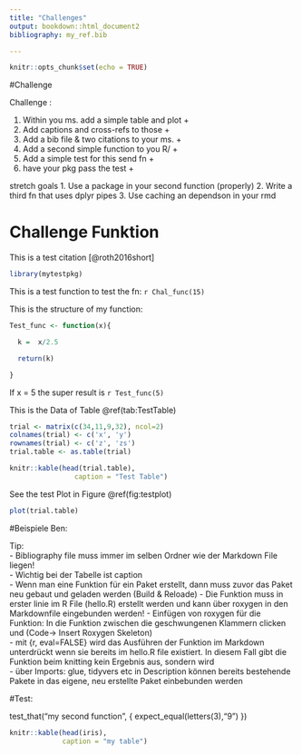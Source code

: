 ```yaml
---
title: "Challenges"
output: bookdown::html_document2
bibliography: my_ref.bib

---
```


```r
knitr::opts_chunk$set(echo = TRUE)
```

#Challenge 

Challenge :

1. Within you ms. add a simple table and plot        +
2. Add captions and cross-refs to those              +
3. Add a bib file & two citations to your ms.        +
4. Add a second simple function to you R/             +
5. Add a simple test for this send fn                  +
6. have your pkg pass the test                        +


stretch goals
1. Use a package in your second function (properly)
2. Write a third fn that uses dplyr pipes
3. Use caching an dependson in your rmd





# Challenge Funktion

This is a test citation [@roth2016short]

```r
library(mytestpkg)

```


This is a test function to test the fn:  `r Chal_func(15)`


This is the structure of my function:
```r
Test_func <- function(x){

  k =  x/2.5

  return(k)

}

```

If x = 5 the super result is `r Test_func(5)`




This is the Data of Table \@ref(tab:TestTable)

```r


trial <- matrix(c(34,11,9,32), ncol=2)
colnames(trial) <- c('x', 'y')
rownames(trial) <- c('z', 'zs')
trial.table <- as.table(trial)
```

```r
knitr::kable(head(trial.table),
                caption = "Test Table")
```


See the test Plot in Figure \@ref(fig:testplot)


```r
plot(trial.table)
```







#Beispiele Ben:

Tip:      
- Bibliography file muss immer im selben Ordner wie der Markdown File liegen!     
- Wichtig bei der Tabelle ist caption          
- Wenn man eine Funktion für ein Paket erstellt, dann muss zuvor das Paket neu gebaut und geladen werden (Build & Reloade)
- Die Funktion muss in erster linie im R File (hello.R) erstellt werden und kann über roxygen in den Markdownfile eingebunden werden!
- Einfügen von roxygen für die Funktion: In die Funktion zwischen die geschwungenen Klammern clicken und (Code-> Insert Roxygen Skeleton)      
- mit {r, eval=FALSE} wird das Ausführen der Funktion im Markdown unterdrückt wenn sie bereits im hello.R file existiert. In diesem Fall gibt die Funktion beim knitting kein Ergebnis aus, sondern wird      
- über Imports: glue, tidyvers etc in Description können bereits bestehende Pakete in das eigene, neu erstellte Paket einbebunden werden



#Test:

test_that("my second function", {
  expect_equal(letters(3),"9")
})

     
         
             
                 


```r
knitr::kable(head(iris),
             caption = "my table")

```










